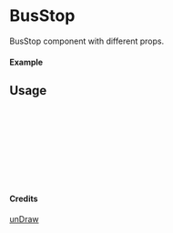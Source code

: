 
<Meta of={BusStop} title="unDraw/BusStop" />

# BusStop

BusStop component with different props.

#### Example

<Canvas of={BusStop.Primary} />

## Usage

```ts
import { BusStop } from "yadl-ui";

const Example = () => {
  return (
      <BusStop />
  );
};

export default Example;
```

#### Credits
[unDraw](https://undraw.co/illustrations)
